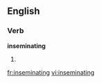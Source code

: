 
==English==

===Verb===
'''inseminating'''

# {{present participle of|[[inseminate]]}}

[[fr:inseminating]]
[[vi:inseminating]]